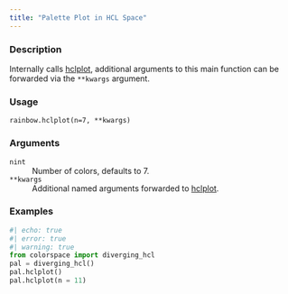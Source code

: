 ```yaml
---
title: "Palette Plot in HCL Space"
---
```


### Description

Internally calls [hclplot](colorspace.hclplot.hclplot.qmd),
additional arguments to this main function can be forwarded via the
`**kwargs` argument.

### Usage

<pre><code class='language-python'>rainbow.hclplot(n=7, **kwargs)</code></pre>

### Arguments

<dl class="pyp-list param-list">
  <dt style = "white-space: nowrap; font-family: monospace; vertical-align: top">
   <code id="colorspace.palettes.rainbow.hclplot:n">n</code><code class="argument-class">int</code>
  </dt>
 <dd>Number of colors, defaults to 7.</dd>
  <dt style = "white-space: nowrap; font-family: monospace; vertical-align: top">
   <code id="colorspace.palettes.rainbow.hclplot:**kwargs">**kwargs</code>
  </dt>
 <dd>Additional named arguments forwarded to
[hclplot](colorspace.hclplot.hclplot.qmd).</dd>
</dl>

### Examples

```python
#| echo: true
#| error: true
#| warning: true
from colorspace import diverging_hcl
pal = diverging_hcl()
pal.hclplot()
pal.hclplot(n = 11)
```



